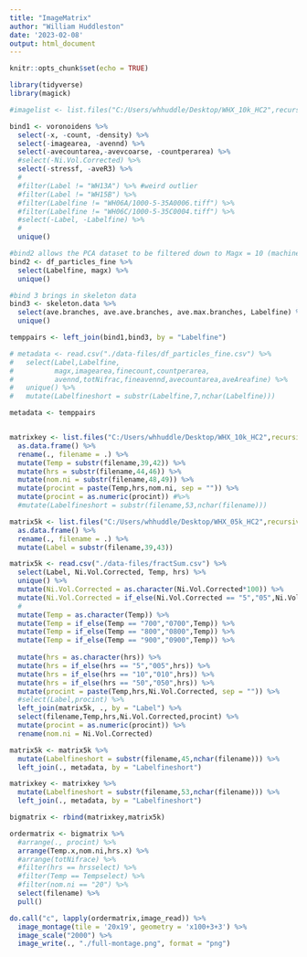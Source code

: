 ```yaml
---
title: "ImageMatrix"
author: "William Huddleston"
date: '2023-02-08'
output: html_document
---
```


```r
knitr::opts_chunk$set(echo = TRUE)

library(tidyverse)
library(magick)
```


```r
#imagelist <- list.files("C:/Users/whhuddle/Desktop/WHX_10k_HC2",recursive = T,full.names = T)[1:3]
```

```r
bind1 <- voronoidens %>%
  select(-x, -count, -density) %>%
  select(-imagearea, -avennd) %>%
  select(-avecountarea,-avevcoarse, -countperarea) %>%
  #select(-Ni.Vol.Corrected) %>%
  select(-stressf, -aveR3) %>%
  #
  #filter(Label != "WH13A") %>% #weird outlier
  #filter(Label != "WH15B") %>%
  #filter(Labelfine != "WH06A/1000-5-35A0006.tiff") %>%
  #filter(Labelfine != "WH06C/1000-5-35C0004.tiff") %>%
  #select(-Label, -Labelfine) %>%
  #
  unique()

#bind2 allows the PCA dataset to be filtered down to Magx = 10 (machine learning doesn't have Magx=5)
bind2 <- df_particles_fine %>%
  select(Labelfine, magx) %>%
  unique()

#bind 3 brings in skeleton data
bind3 <- skeleton.data %>%
  select(ave.branches, ave.ave.branches, ave.max.branches, Labelfine) %>%
  unique()

temppairs <- left_join(bind1,bind3, by = "Labelfine")

```


```r
# metadata <- read.csv("./data-files/df_particles_fine.csv") %>%
#   select(Label,Labelfine,
#          magx,imagearea,finecount,countperarea,
#          avennd,totNifrac,fineavennd,avecountarea,aveAreafine) %>%
#   unique() %>%
#   mutate(Labelfineshort = substr(Labelfine,7,nchar(Labelfine)))

metadata <- temppairs


matrixkey <- list.files("C:/Users/whhuddle/Desktop/WHX_10k_HC2",recursive = T,full.names = T) %>%
  as.data.frame() %>%
  rename(., filename = .) %>%
  mutate(Temp = substr(filename,39,42)) %>%
  mutate(hrs = substr(filename,44,46)) %>%
  mutate(nom.ni = substr(filename,48,49)) %>%
  mutate(procint = paste(Temp,hrs,nom.ni, sep = "")) %>%
  mutate(procint = as.numeric(procint)) #%>%
  #mutate(Labelfineshort = substr(filename,53,nchar(filename)))
```

<!--
```r
# for (i in imagelist){
#  assign(substr(i,53,nchar(i)),image_read(i))
# 
# }
# 
# ls()[3]
# 
# matrixkey %>%
#   #filter %>%
#   select(Labelfineshort) %>%
#   slice(1:3) %>%
#   pull()
# 
# image_append(`LTO-28NiA_700_05_H20005.tiff`)
# 
# 
# lapply(imagelist,image_read)


```

```r
matrixkey %>%
  filter(hrs == "005") %>%
  filter(Temp == "0900") %>%
  dim()

matrixkey %>%
  filter(hrs == "005") %>%
  filter(Temp == "0700") %>%
  dim()

matrixkey %>%
  filter(hrs == "005") %>%
  filter(Temp == "0800") %>%
  dim()

matrixkey %>%
  filter(hrs == "005") %>%
  filter(Temp == "1000") %>%
  dim()

matrixkey %>%
  filter(hrs == "005") %>%
  filter(Temp == "1100") %>%
  dim()
```

```r
Tempselect <- "0900"
hrsselect <- "005"

matrix5 <- matrixkey %>%
  filter(hrs == hrsselect) %>%
  filter(Temp == Tempselect) %>%
  filter(nom.ni == "05") %>%
  select(filename) %>%
  pull()

stack5 <- do.call("c", lapply(matrix5,image_read)) %>%
  image_montage(tile = '1x6', geometry = 'x100+3+3') %>%
  image_scale("70")

matrix10 <- matrixkey %>%
  filter(hrs == hrsselect) %>%
  filter(Temp == Tempselect) %>%
  filter(nom.ni == "10") %>%
  select(filename) %>%
  pull()

stack10 <- do.call("c", lapply(matrix10,image_read)) %>%
  image_montage(tile = '2x6', geometry = 'x100+3+3') %>%
  image_scale("140")

matrix20 <- matrixkey %>%
  filter(hrs == hrsselect) %>%
  filter(Temp == Tempselect) %>%
  filter(nom.ni == "20") %>%
  select(filename) %>%
  pull()

stack20 <- do.call("c", lapply(matrix20,image_read)) %>%
  image_montage(tile = '2x8', geometry = 'x100+3+3') %>%
  image_scale("140")

matrix24 <- matrixkey %>%
  filter(hrs == hrsselect) %>%
  filter(Temp == Tempselect) %>%
  filter(nom.ni == "24") %>%
  select(filename) %>%
  pull()

stack24 <- do.call("c", lapply(matrix24,image_read)) %>%
  image_montage(tile = '2x6', geometry = 'x100+3+3') %>%
  image_scale("140")

matrix28 <- matrixkey %>%
  filter(hrs == hrsselect) %>%
  filter(Temp == Tempselect) %>%
  filter(nom.ni == "28") %>%
  select(filename) %>%
  pull()

stack28 <- do.call("c", lapply(matrix28,image_read)) %>%
  image_montage(tile = '2x6', geometry = 'x100+3+3') %>%
  image_scale("140")

matrix35 <- matrixkey %>%
  filter(hrs == hrsselect) %>%
  filter(Temp == Tempselect) %>%
  filter(nom.ni == "35") %>%
  select(filename) %>%
  pull()

stack35 <- do.call("c", lapply(matrix35,image_read)) %>%
  image_montage(tile = '2x6', geometry = 'x100+3+3') %>%
  image_scale("140")

matrix40 <- matrixkey %>%
  filter(hrs == hrsselect) %>%
  filter(Temp == Tempselect) %>%
  filter(nom.ni == "40") %>%
  select(filename) %>%
  pull()

stack40 <- do.call("c", lapply(matrix40,image_read)) %>%
  image_montage(tile = '1x9', geometry = 'x100+3+3') %>%
  image_scale("70")

matrix50 <- matrixkey %>%
  filter(hrs == hrsselect) %>%
  filter(Temp == Tempselect) %>%
  filter(nom.ni == "50") %>%
  select(filename) %>%
  pull()

stack50 <- do.call("c", lapply(matrix50,image_read)) %>%
  image_montage(tile = '1x6', geometry = 'x100+3+3') %>%
  image_scale("70")
```



```r
image_append(c(stack5,stack10,stack20,
               stack24,
               stack28,
               stack35,
               stack40,
               stack50
               ))



```
-->

```r

matrix5k <- list.files("C:/Users/whhuddle/Desktop/WHX_05k_HC2",recursive = T,full.names = T) %>%
  as.data.frame() %>%
  rename(., filename = .) %>%
  mutate(Label = substr(filename,39,43))

matrix5k <- read.csv("./data-files/fractSum.csv") %>%
  select(Label, Ni.Vol.Corrected, Temp, hrs) %>%
  unique() %>%
  mutate(Ni.Vol.Corrected = as.character(Ni.Vol.Corrected*100)) %>%
  mutate(Ni.Vol.Corrected = if_else(Ni.Vol.Corrected == "5","05",Ni.Vol.Corrected)) %>%
  #
  mutate(Temp = as.character(Temp)) %>%
  mutate(Temp = if_else(Temp == "700","0700",Temp)) %>%
  mutate(Temp = if_else(Temp == "800","0800",Temp)) %>%
  mutate(Temp = if_else(Temp == "900","0900",Temp)) %>%
  
  mutate(hrs = as.character(hrs)) %>%
  mutate(hrs = if_else(hrs == "5","005",hrs)) %>%
  mutate(hrs = if_else(hrs == "10","010",hrs)) %>%
  mutate(hrs = if_else(hrs == "50","050",hrs)) %>%
  mutate(procint = paste(Temp,hrs,Ni.Vol.Corrected, sep = "")) %>%
  #select(Label,procint) %>%
  left_join(matrix5k, ., by = "Label") %>%
  select(filename,Temp,hrs,Ni.Vol.Corrected,procint) %>%
  mutate(procint = as.numeric(procint)) %>%
  rename(nom.ni = Ni.Vol.Corrected)
```

<!--
```r
nom.ni,hrs,Temp  1
nom.ni,Temp,hrs  2
Temp,hrs,nom.ni  3
Temp,nom.ni,hrs  4
hrs,nom.ni,Temp  5
hrs,Temp,nom.ni  6
```
-->

```r
matrix5k <- matrix5k %>%
  mutate(Labelfineshort = substr(filename,45,nchar(filename))) %>%
  left_join(., metadata, by = "Labelfineshort")

matrixkey <- matrixkey %>%
  mutate(Labelfineshort = substr(filename,53,nchar(filename))) %>%
  left_join(., metadata, by = "Labelfineshort")

bigmatrix <- rbind(matrixkey,matrix5k)
```



```r
ordermatrix <- bigmatrix %>%
  #arrange(., procint) %>%
  arrange(Temp.x,nom.ni,hrs.x) %>%
  #arrange(totNifrace) %>%
  #filter(hrs == hrsselect) %>%
  #filter(Temp == Tempselect) %>%
  #filter(nom.ni == "20") %>%
  select(filename) %>%
  pull()

do.call("c", lapply(ordermatrix,image_read)) %>%
  image_montage(tile = '20x19', geometry = 'x100+3+3') %>%
  image_scale("2000") %>%
  image_write(., "./full-montage.png", format = "png")

```

